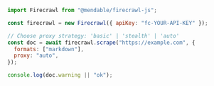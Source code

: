 ```js Node
import Firecrawl from "@mendable/firecrawl-js";

const firecrawl = new Firecrawl({ apiKey: "fc-YOUR-API-KEY" });

// Choose proxy strategy: 'basic' | 'stealth' | 'auto'
const doc = await firecrawl.scrape("https://example.com", {
  formats: ["markdown"],
  proxy: "auto",
});

console.log(doc.warning || "ok");
```
